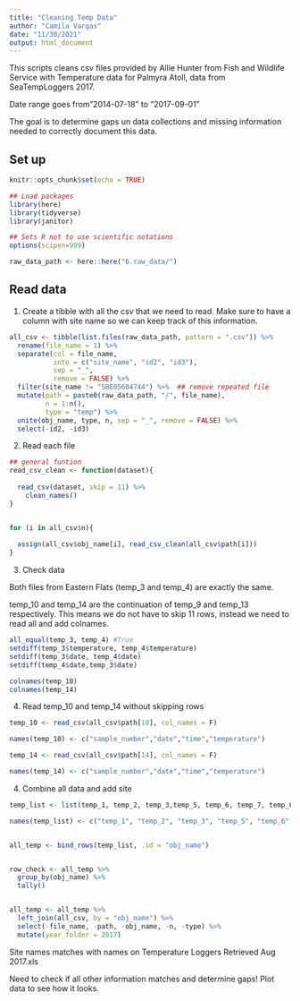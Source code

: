 ```yaml
---
title: "Cleaning Temp Data"
author: "Camila Vargas"
date: "11/30/2021"
output: html_document
---
```


This scripts cleans csv files provided by Allie Hunter from Fish and Wildlife Service with Temperature data for Palmyra Atoll, data from SeaTempLoggers 2017.

Date range goes from"2014-07-18" to "2017-09-01"

The goal is to determine gaps un data collections and missing information needed to correctly document this data.

## Set up

```r
knitr::opts_chunk$set(echo = TRUE)

## Load packages
library(here)
library(tidyverse)
library(janitor)

## Sets R not to use scientific notations
options(scipen=999) 

raw_data_path <- here::here("6.raw_data/")
```


## Read data
1. Create a tibble with all the csv that we need to read. Make sure to have a column with site name so we can keep track of this information.

```r
all_csv <- tibble(list.files(raw_data_path, pattern = ".csv")) %>% 
  rename(file_name = 1) %>%
  separate(col = file_name,
           into = c("site_name", "id2", "id3"),
           sep = "_",
           remove = FALSE) %>%
  filter(site_name != "SBE05604744") %>%  ## remove repeated file
  mutate(path = paste0(raw_data_path, "/", file_name),
         n = 1:n(),
         type = "temp") %>% 
  unite(obj_name, type, n, sep = "_", remove = FALSE) %>% 
  select(-id2, -id3)
```

2. Read each file

```r
## general funtion
read_csv_clean <- function(dataset){
  
  read_csv(dataset, skip = 11) %>% 
    clean_names()
}


for (i in all_csv$n){
  
  assign(all_csv$obj_name[i], read_csv_clean(all_csv$path[i]))
}

```

3. Check data

Both files from Eastern Flats (temp_3 and temp_4) are exactly the same.

temp_10 and temp_14 are the continuation of temp_9 and temp_13 respectively. This means we do not have to skip 11 rows, instead we need to read all and add colnames.

```r
all_equal(temp_3, temp_4) #True
setdiff(temp_3$temperature, temp_4$temperature)
setdiff(temp_3$date, temp_4$date)
setdiff(temp_4$date,temp_3$date)

colnames(temp_10)
colnames(temp_14)

```

4. Read temp_10 and temp_14 without skipping rows


```r
temp_10 <- read_csv(all_csv$path[10], col_names = F)

names(temp_10) <- c("sample_number","date","time","temperature")

temp_14 <- read_csv(all_csv$path[14], col_names = F)

names(temp_14) <- c("sample_number","date","time","temperature")

```



4. Combine all data and add site
```r

temp_list <- list(temp_1, temp_2, temp_3,temp_5, temp_6, temp_7, temp_8, temp_9, temp_10, temp_11, temp_12, temp_13, temp_14, temp_15, temp_16, temp_17, temp_18)

names(temp_list) <- c("temp_1", "temp_2", "temp_3", "temp_5", "temp_6", "temp_7", "temp_8", "temp_9", "temp_10", "temp_11", "temp_12", "temp_13", "temp_14", "temp_15", "temp_16", "temp_17", "temp_18")


all_temp <- bind_rows(temp_list, .id = "obj_name")


row_check <- all_temp %>% 
  group_by(obj_name) %>% 
  tally()


all_temp <- all_temp %>% 
  left_join(all_csv, by = "obj_name") %>% 
  select(-file_name, -path, -obj_name, -n, -type) %>% 
  mutate(year_folder = 2017)


```

Site names matches with names on Temperature Loggers Retrieved Aug 2017.xls

Need to check if all other information matches and determine gaps!
Plot data to see how it looks.


